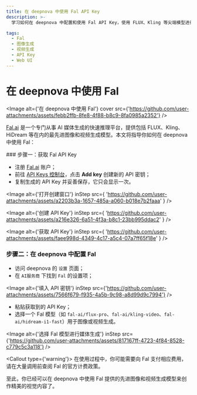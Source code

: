 ```yaml
---
title: 在 deepnova 中使用 Fal API Key
description: >-
  学习如何在 deepnova 中配置和使用 Fal API Key，使用 FLUX、Kling 等尖端模型进行 AI 图像和视频生成。

tags:
  - Fal
  - 图像生成
  - 视频生成
  - API Key
  - Web UI
---
```


# 在 deepnova 中使用 Fal

<Image alt={'在 deepnova 中使用 Fal'} cover src={'https://github.com/user-attachments/assets/febb2ffb-8fe8-4f88-b8c9-8fa0985a2352'} />

[Fal.ai](https://fal.ai/) 是一个专门从事 AI 媒体生成的快速推理平台，提供包括 FLUX、Kling、HiDream 等在内的最先进图像和视频生成模型。本文将指导你如何在 deepnova 中使用 Fal：

<Steps>
  ### 步骤一：获取 Fal API Key

  - 注册 [Fal.ai](https://fal.ai/) 账户；
  - 前往 [API Keys 控制台](https://fal.ai/dashboard/keys)，点击 **Add key** 创建新的 API 密钥；
  - 复制生成的 API Key 并妥善保存，它只会显示一次。

  <Image
    alt={'打开创建窗口'}
    inStep
    src={
'https://github.com/user-attachments/assets/a2203b3a-1657-485a-a060-b018e7b2faaa'
}
  />

  <Image
    alt={'创建 API Key'}
    inStep
    src={
'https://github.com/user-attachments/assets/a216e326-6a51-4f3a-b8c1-23bb995ddac2'
}
  />

  <Image
    alt={'获取 API Key'}
    inStep
    src={
'https://github.com/user-attachments/assets/faee998d-4349-4c17-a5c4-07a7ff65f18e'
}
  />

  ### 步骤二：在 deepnova 中配置 Fal

  - 访问 deepnova 的 `设置` 页面；
  - 在 `AI服务商` 下找到 `Fal` 的设置项；

  <Image alt={'填入 API 密钥'} inStep src={'https://github.com/user-attachments/assets/7566f679-f935-4a5b-9c98-a8d99d9c7994'} />

  - 粘贴获取到的 API Key；
  - 选择一个 Fal 模型（如 `fal-ai/flux-pro`、`fal-ai/kling-video`、`fal-ai/hidream-i1-fast`）用于图像或视频生成。

  <Image alt={'选择 Fal 模型进行媒体生成'} inStep src={'https://github.com/user-attachments/assets/817167ff-4723-4f84-8528-c779c5c3a118'} />

  <Callout type={'warning'}>
    在使用过程中，你可能需要向 Fal 支付相应费用，请在大量调用前查阅 Fal 的官方计费政策。
  </Callout>
</Steps>

至此，你已经可以在 deepnova 中使用 Fal 提供的先进图像和视频生成模型来创作精美的视觉内容了。

